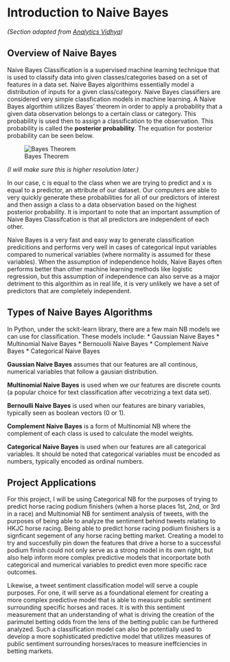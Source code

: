 # Introduction to Naive Bayes
*(Section adapted from [Analytics Vidhya](https://www.analyticsvidhya.com/blog/2017/09/naive-bayes-explained/))*

## Overview of Naive Bayes
Naive Bayes Classification is a supervised machine learning technique that is used to classify data into given classes/categories based on a set of features in a data set. Naive Bayes algorithims essentially model a distribution of inputs for a given class/category. Naive Bayes classifiers are considered very simple classfication models in machine learning. A Naive Bayes algorthim utilizes Bayes' theorem in order to apply a probability that a given data observation belongs to a certain class or category. This probability is used then to assign a classification to the observation. This probability is called the **posterior probability**. The equation for posterior probability can be seen below.

![Bayes Theorem](../images/bayes.png)

*(I will make sure this is higher resolution later.)*

In our case, c is equal to the class when we are trying to predict and x is equal to a predictor, an attribute of our dataset. Our computers are able to very quickly generate these probabilities for all of our predictors of interest and then assign a class to a data observation based on the highest posterior probability. It is important to note that an important assumption of Naive Bayes Classifcation is that all predictors are independent of each other.

Naive Bayes is a very fast and easy way to generate classification predicitions and performs very well in cases of categorical input variables compared to numerical variables (where normality is assumed for these variables). When the assumption of independence holds, Naive Bayes often performs better than other machine learning methods like logistic regression, but this assumption of independence can also serve as a major detriment to this algorithim as in real life, it is very unlikely we have a set of predictors that are completely independent.

## Types of Naive Bayes Algorithms
In Python, under the sckit-learn library, there are a few main NB models we can use for classification. These models include: 
* Gaussian Naive Bayes
* Multinomial Naive Bayes
* Bernouolli Naive Bayes
* Complement Naive Bayes
* Categorical Naive Bayes

**Gaussian Naive Bayes** assumes that our features are all continous, numerical variables that follow a gausian distribution.

**Multinomial Naive Bayes** is used when we our features are discrete counts (a popular choice for text classification after vecotrizing a text data set).

**Bernoulli Naive Bayes** is used when our features are binary variables, typically seen as boolean vectors (0 or 1).

**Complement Naive Bayes** is a form of Multinomial NB where the complement of each class is used to calculate the model weights.

**Categorical Naive Bayes** is used when our features are all categorical variables. It should be noted that categorical variables must be encoded as numbers, typically encoded as ordinal numbers.

## Project Applications
For this project, I will be using Categorical NB for the purposes of trying to predict horse racing podium finishers (when a horse places 1st, 2nd, or 3rd in a race) and Multinomial NB for sentiment analysis of tweets, with the purposes of being able to analyze the sentiment behind tweets relating to HKJC horse racing. Being able to predict horse racing podium finishers is a signficant segement of any horse racing betting market. Creating a model to try and succesfully pin down the features that drive a horse to a successful podium finish could not only serve as a strong model in its own right, but also help inform more complex predictive models that incorportate both categorical and numerical variables to predict even more specific race outcomes. 

Likewise, a tweet sentiment classification model will serve a couple purposes. For one, it will serve as a foundational element for creating a more complex predictive model that is able to measure public sentiment surrounding specific horses and races. It is with this sentiment measurement that an understanding of what is driving the creation of the parimutel betting odds from the lens of the betting public can be furthered analyzed. Such a classification model can also be potentially used to develop a more sophisticated predictive model that utilizes measures of public sentiment surrounding horses/races to measure ineffciencies in betting markets.

